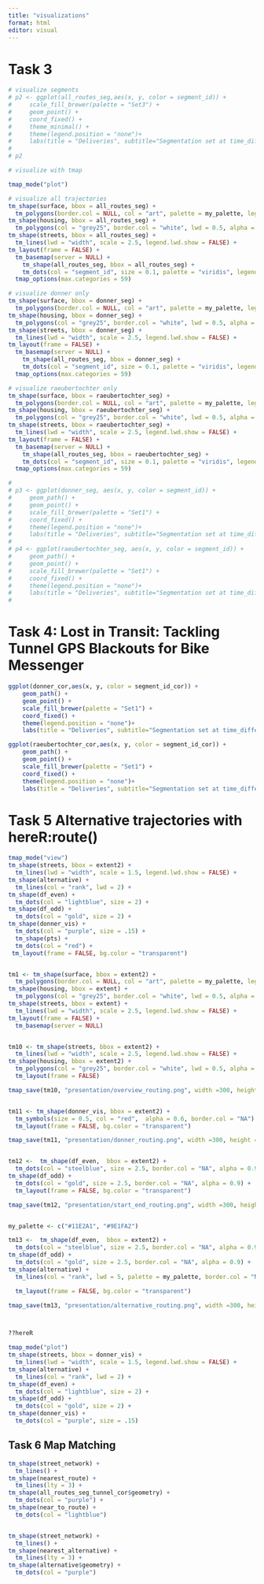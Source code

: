 ```yaml
---
title: "visualizations"
format: html
editor: visual
---
```


# Task 3

```r
# visualize segments
# p2 <- ggplot(all_routes_seg,aes(x, y, color = segment_id)) +
#     scale_fill_brewer(palette = "Set3") +
#     geom_point() +
#     coord_fixed() +
#     theme_minimal() +
#     theme(legend.position = "none")+
#     labs(title = "Deliveries", subtitle="Segmentation set at time_difference > 10s \nSegments < 60s removed") 
# 
# p2

# visualize with tmap

tmap_mode("plot")

# visualize all trajectories
tm_shape(surface, bbox = all_routes_seg) +
  tm_polygons(border.col = NULL, col = "art", palette = my_palette, legend.show = F, ) +
tm_shape(housing, bbox = all_routes_seg) +
  tm_polygons(col = "grey25", border.col = "white", lwd = 0.5, alpha = .9) +
tm_shape(streets, bbox = all_routes_seg) +
  tm_lines(lwd = "width", scale = 2.5, legend.lwd.show = FALSE) +
tm_layout(frame = FALSE) +
  tm_basemap(server = NULL) +
    tm_shape(all_routes_seg, bbox = all_routes_seg) +
    tm_dots(col = "segment_id", size = 0.1, palette = "viridis", legend.show = FALSE) +
  tmap_options(max.categories = 59)

# visualize donner only
tm_shape(surface, bbox = donner_seg) +
  tm_polygons(border.col = NULL, col = "art", palette = my_palette, legend.show = F, ) +
tm_shape(housing, bbox = donner_seg) +
  tm_polygons(col = "grey25", border.col = "white", lwd = 0.5, alpha = .9) +
tm_shape(streets, bbox = donner_seg) +
  tm_lines(lwd = "width", scale = 2.5, legend.lwd.show = FALSE) +
tm_layout(frame = FALSE) +
  tm_basemap(server = NULL) +
    tm_shape(all_routes_seg, bbox = donner_seg) +
    tm_dots(col = "segment_id", size = 0.1, palette = "viridis", legend.show = FALSE) +
  tmap_options(max.categories = 59)

# visualize raeubertochter only
tm_shape(surface, bbox = raeubertochter_seg) +
  tm_polygons(border.col = NULL, col = "art", palette = my_palette, legend.show = F, ) +
tm_shape(housing, bbox = raeubertochter_seg) +
  tm_polygons(col = "grey25", border.col = "white", lwd = 0.5, alpha = .9) +
tm_shape(streets, bbox = raeubertochter_seg) +
  tm_lines(lwd = "width", scale = 2.5, legend.lwd.show = FALSE) +
tm_layout(frame = FALSE) +
  tm_basemap(server = NULL) +
    tm_shape(all_routes_seg, bbox = raeubertochter_seg) +
    tm_dots(col = "segment_id", size = 0.1, palette = "viridis", legend.show = FALSE) +
  tmap_options(max.categories = 59)

# 
# p3 <- ggplot(donner_seg, aes(x, y, color = segment_id)) +
#     geom_path() +
#     geom_point() +
#     scale_fill_brewer(palette = "Set1") +
#     coord_fixed() +
#     theme(legend.position = "none")+
#     labs(title = "Deliveries", subtitle="Segmentation set at time_difference > 10s \nSegments < 120s removed")  
# 
# p4 <- ggplot(raeubertochter_seg, aes(x, y, color = segment_id)) +
#     geom_path() +
#     geom_point() +
#     scale_fill_brewer(palette = "Set1") +
#     coord_fixed() +
#     theme(legend.position = "none")+
#     labs(title = "Deliveries", subtitle="Segmentation set at time_difference > 10s \nSegments < 120s removed")  
# 

```

# Task 4: Lost in Transit: Tackling Tunnel GPS Blackouts for Bike Messenger

```r

ggplot(donner_cor,aes(x, y, color = segment_id_cor)) +
    geom_path() +
    geom_point() +
    scale_fill_brewer(palette = "Set1") +
    coord_fixed() +
    theme(legend.position = "none")+
    labs(title = "Deliveries", subtitle="Segmentation set at time_difference > 10s \nSegments < 120s removed \nTunnel Challenge incl.")

ggplot(raeubertochter_cor,aes(x, y, color = segment_id_cor)) +
    geom_path() +
    geom_point() +
    scale_fill_brewer(palette = "Set1") +
    coord_fixed() +
    theme(legend.position = "none")+
    labs(title = "Deliveries", subtitle="Segmentation set at time_difference > 10s \nSegments < 120s removed \nTunnel Challenge incl.")


```

# Task 5 Alternative trajectories with hereR:route()

```r
tmap_mode("view")
tm_shape(streets, bbox = extent2) +
  tm_lines(lwd = "width", scale = 1.5, legend.lwd.show = FALSE) +
tm_shape(alternative) +
  tm_lines(col = "rank", lwd = 2) +
tm_shape(df_even) +
  tm_dots(col = "lightblue", size = 2) +
tm_shape(df_odd) +
  tm_dots(col = "gold", size = 2) +
tm_shape(donner_vis) +
  tm_dots(col = "purple", size = .15) +
  tm_shape(pts) +
  tm_dots(col = "red") +
 tm_layout(frame = FALSE, bg.color = "transparent")


tm1 <- tm_shape(surface, bbox = extent2) +
  tm_polygons(border.col = NULL, col = "art", palette = my_palette, legend.show = F, ) +
tm_shape(housing, bbox = extent) +
  tm_polygons(col = "grey25", border.col = "white", lwd = 0.5, alpha = .9) +
tm_shape(streets, bbox = extent) +
  tm_lines(lwd = "width", scale = 2.5, legend.lwd.show = FALSE) +
tm_layout(frame = FALSE) +
  tm_basemap(server = NULL)


tm10 <- tm_shape(streets, bbox = extent2) +
  tm_lines(lwd = "width", scale = 2.5, legend.lwd.show = FALSE) +
tm_shape(housing, bbox = extent2) +
  tm_polygons(col = "grey25", border.col = "white", lwd = 0.5, alpha = .9) +
  tm_layout(frame = FALSE)

tmap_save(tm10, "presentation/overview_routing.png", width =300, height = 150, dpi = 1000, units = "mm")


tm11 <- tm_shape(donner_vis, bbox = extent2) +
  tm_symbols(size = 0.5, col = "red",  alpha = 0.6, border.col = "NA") +
  tm_layout(frame = FALSE, bg.color = "transparent") 

tmap_save(tm11, "presentation/donner_routing.png", width =300, height = 150, dpi = 1000, units = "mm", bg="transparent")


tm12 <-  tm_shape(df_even,  bbox = extent2) +
  tm_dots(col = "steelblue", size = 2.5, border.col = "NA", alpha = 0.9) +
tm_shape(df_odd) +
  tm_dots(col = "gold", size = 2.5, border.col = "NA", alpha = 0.9) +
  tm_layout(frame = FALSE, bg.color = "transparent") 

tmap_save(tm12, "presentation/start_end_routing.png", width =300, height = 150, dpi = 1000, units = "mm", bg="transparent")


my_palette <- c("#11E2A1", "#9E1FA2")

tm13 <-  tm_shape(df_even,  bbox = extent2) +
  tm_dots(col = "steelblue", size = 2.5, border.col = "NA", alpha = 0.9) +
tm_shape(df_odd) +
  tm_dots(col = "gold", size = 2.5, border.col = "NA", alpha = 0.9) +
tm_shape(alternative) +
  tm_lines(col = "rank", lwd = 5, palette = my_palette, border.col = "NA", legend.col.show = F) +

  tm_layout(frame = FALSE, bg.color = "transparent") 

tmap_save(tm13, "presentation/alternative_routing.png", width =300, height = 150, dpi = 1000, units = "mm", bg="transparent")



??hereR

tmap_mode("plot")
tm_shape(streets, bbox = donner_vis) +
  tm_lines(lwd = "width", scale = 1.5, legend.lwd.show = FALSE) +
tm_shape(alternative) +
  tm_lines(col = "rank", lwd = 2) +
tm_shape(df_even) +
  tm_dots(col = "lightblue", size = 2) +
tm_shape(df_odd) +
  tm_dots(col = "gold", size = 2) +
tm_shape(donner_vis) +
  tm_dots(col = "purple", size = .15) 

```

## Task 6 Map Matching

```r
tm_shape(street_network) +
  tm_lines() +
tm_shape(nearest_route) +
  tm_lines(lty = 3) +
tm_shape(all_routes_seg_tunnel_cor$geometry) +
  tm_dots(col = "purple") +
tm_shape(near_to_route) +
  tm_dots(col = "lightblue")


tm_shape(street_network) +
  tm_lines() +
tm_shape(nearest_alternative) +
  tm_lines(lty = 3) +
tm_shape(alternative$geometry) +
  tm_dots(col = "purple")
```
